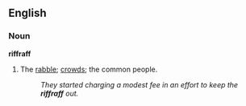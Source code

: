 ==English==
===Noun===
'''riffraff'''
#The [[rabble]]; [[crowds]]; the common people.
#:''They started charging a modest fee in an effort to keep the '''riffraff''' out.''